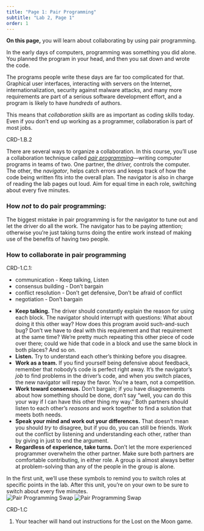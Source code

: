 ```yaml
---
title: "Page 1: Pair Programming"
subtitle: "Lab 2, Page 1"
order: 1
---
```


```{=html}
<script type="text/javascript" src="/utilities/gifffer.min.js"></script>
```
```{=html}
<script type="text/javascript">window.onload = function() {Gifffer();}</script>
```
<link rel="stylesheet" type="text/css" href="/css/bjc-gifffer.css">

::: learn
<p><strong>On this page,</strong> you will learn about collaborating by using pair programming.</p>
:::

<p>In the early days of computers, programming was something you did alone. You planned the program in your head, and then you sat down and wrote the code.</p>

<p>The programs people write these days are far too complicated for that. Graphical user interfaces, interacting with servers on the Internet, internationalization, security against malware attacks, and many more requirements are part of a serious software development effort, and a program is likely to have <em>hundreds</em> of authors.</p>

<p>This means that <em>collaboration skills</em> are as important as coding skills today. Even if you don't end up working as a programmer, collaboration is part of most jobs.</p>

::: comment
CRD-1.B.2
:::

<p>There are several ways to organize a collaboration. In this course, you'll use a collaboration technique called <a href="http://en.wikipedia.org/wiki/Pair_programming" title="Wikipedia: Pair programming" target="_blank"><em>pair programming</em></a>---writing computer programs in teams of two. One partner, the <em>driver,</em> controls the computer. The other, the <em>navigator</em>, helps catch errors and keeps track of how the code being written fits into the overall plan. The navigator is also in charge of reading the lab pages out loud. Aim for equal time in each role, switching about every five minutes.</p>

::: takeNote
<h3><strong>How <em>not</em> to do pair programming:</strong></h3>

<p>The biggest mistake in pair programming is for the navigator to tune out and let the driver do all the work. The navigator has to be paying attention; otherwise you're just taking turns doing the entire work instead of making use of the benefits of having two people.</p>
:::

<h3>How to collaborate in pair programming</h3>

::: comment
CRD-1.C.1:

<ul>

<li>communication - Keep talking, Listen</li>

<li>consensus building - Don't bargain</li>

<li>conflict resolution - Don't get defensive, Don't be afraid of conflict</li>

<li>negotiation - Don't bargain</li>

</ul>
:::

<p>

<ul>

<li><strong>Keep talking.</strong> The driver should constantly explain the reason for using each block. The navigator should interrupt with questions: What about doing it this other way? How does this program avoid such-and-such bug? Don't we have to deal with this requirement and that requirement at the same time? We're pretty much repeating this other piece of code over there; could we hide that code in a block and use the same block in both places? And so on.</li>

<li><strong>Listen.</strong> Try to understand each other's thinking before you disagree.</li>

<li><strong>Work as a team.</strong> If you find yourself being defensive about feedback, remember that nobody's code is perfect right away. It's the navigator's <em>job</em> to find problems in the driver's code, and when you switch places, the new navigator will repay the favor. You're a team, not a competition.</li>

<li><strong>Work toward consensus.</strong> Don't bargain; if you have disagreements about how something should be done, don't say "well, you can do this your way if I can have this other thing my way." Both partners should listen to each other's <em>reasons</em> and work together to find a solution that meets both needs.</li>

<li><strong>Speak your mind and work out your differences.</strong> That doesn't mean you should <em>try</em> to disagree, but if you do, you can still be friends. Work out the conflict by listening and understanding each other, rather than by giving in just to end the argument.</li>

<li><strong>Regardless of experience, take turns.</strong> Don't let the more experienced programmer overwhelm the other partner. Make sure both partners are comfortable contributing, in either role. A group is almost always better at problem-solving than any of the people in the group is alone.</li>

</ul>

</p>

<p>In the first unit, we'll use these symbols to remind you to switch roles at specific points in the lab. After this unit, you're on your own to be sure to switch about every five minutes.<br /> <img src="/img/icons/pair-programming-swap.png" title="Pair Programming Swap" alt="Pair Programming Swap" class="indent"/> <img src="/img/icons/pair-programming-swap-mini.png" title="Pair Programming Swap" alt="Pair Programming Swap" class="indent"/></p>

::: forYouToDo
::: comment
CRD-1.C
:::

<ol>

<li>Your teacher will hand out instructions for the Lost on the Moon game.</li>

</ol>
:::

</body>

</html>
